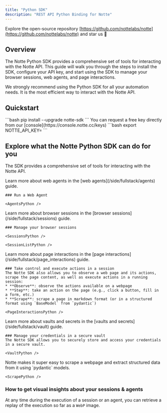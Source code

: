 ```yaml
---
title: "Python SDK"
description: "REST API Python Binding for Notte"
---
```



<Tip>Explore the open-source repository [https://github.com/nottelabs/notte](https://github.com/nottelabs/notte) and star us 🌟</Tip>

## Overview

The Notte Python SDK provides a comprehensive set of tools for interacting with the Notte API. This guide will walk you through the steps to install the SDK, configure your API key, and start using the SDK to manage your browser sessions, web agents, and page interactions.

<Info>We strongly recommend using the Python SDK for all your automation needs. It is the most efficient way to interact with the Notte API.</Info>

## Quickstart

<Steps>
  <Step title="Install the latest version of the SDK (requires `python >= 3.11`)">
  ```bash
  pip install --upgrade notte-sdk
  ```
  </Step>
  <Step title="Configure your API key as an environment variable">
  You can request a free key directly from our [console](https://console.notte.cc/keys)
  ```bash
  export NOTTE_API_KEY=<your-api-key>
  ```
  </Step>
  <Step title="Run your first agent">
  <ExampleRun />
  </Step>
</Steps>

## Explore what the Notte Python SDK can do for you

The SDK provides a comprehensive set of tools for interacting with the Notte API.

<Tabs>
  <Tab title="Web Agents">
    <Tip>
    Learn more about web agents in the [web agents](/side/fullstack/agents) guide.
    </Tip>

    ### Run a Web Agent

    <AgentsPython />
  </Tab>
  <Tab title="Browser Sessions">
    <Tip>
    Learn more about browser sessions in the [browser sessions](/side/fullstack/sessions) guide.
    </Tip>

    ### Manage your browser sessions

    <SessionsPython />

    <SessionListPython />
  </Tab>
  <Tab title="Page Interactions">
    <Tip>
    Learn more about page interactions in the [page interactions](/side/fullstack/page_interactions) guide.
    </Tip>

    ### Take control and execute actions in a session
    The Notte SDK also allows you to observe a web page and its actions, scrape the page content, as well as execute actions in a running session:
    * **Observe**: observe the actions available on a webpage
    * **Step**: take an action on the page (e.g., click a button, fill in a form, etc.)
    * **Scrape**: scrape a page in markdown format (or in a structured format using `BaseModel` from `pydantic`)

    <PageInteractionsPython />
  </Tab>

  <Tab title="Vaults & Secrets">
    <Tip>
    Learn more about vaults and secrets in the [vaults and secrets](/side/fullstack/vault) guide.
    </Tip>

    ### Manage your credentials in a secure vault
    The Notte SDK allows you to securely store and access your credentials in a secure vault.

    <VaultPython />
  </Tab>

  <Tab title="Scrape">
    Notte makes it super easy to scrape a webpage and extract structured data from it using `pydantic` models.

    <ScrapePython />
  </Tab>
</Tabs>

### How to get visual insights about your sessions & agents

At any time during the execution of a session or an agent, you can retrieve a replay of the execution so far as a `WebP` image.

<Replay />
